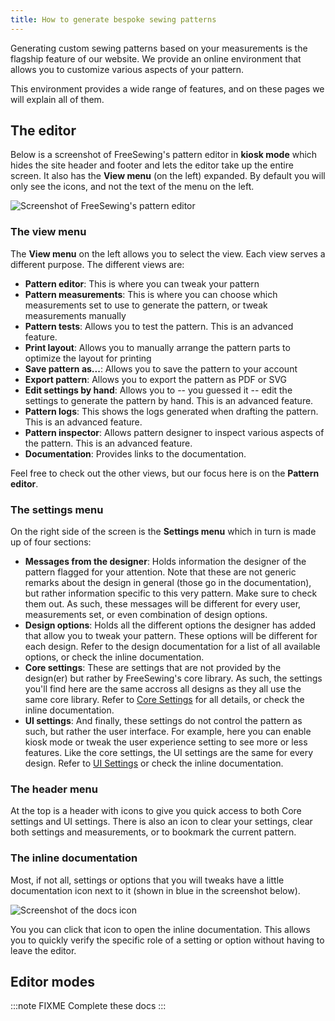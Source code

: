 ```yaml
---
title: How to generate bespoke sewing patterns
---
```



Generating custom sewing patterns based on your measurements is the flagship feature of our website.
We provide an online environment that allows you to customize various aspects of your pattern.

This environment provides a wide range of features, and on these pages we will explain all of them.

<ControlTip />

## The editor

Below is a screenshot of FreeSewing's pattern editor in **kiosk mode** which hides the site header and footer and lets the editor take up the entire screen. It also has the **View menu** (on the left) expanded. By default you will only see the icons, and not the text of the menu on the left.

![Screenshot of FreeSewing's pattern editor](editor.png "Screenshot of Freesewing's pattern editor")

### The view menu

The **View menu** on the left allows you to select the view. Each view serves a different purpose. The different views are:

- **Pattern editor**: This is where you can tweak your pattern
- **Pattern measurements**: This is where you can choose which measurements set to use to generate the pattern, or tweak measurements manually
- **Pattern tests**: Allows you to test the pattern. This is an advanced feature.
- **Print layout**: Allows you to manually arrange the pattern parts to optimize the layout for printing
- **Save pattern as...**: Allows you to save the pattern to your account
- **Export pattern**: Allows you to export the pattern as PDF or SVG
- **Edit settings by hand**: Allows you to -- you guessed it -- edit the settings to generate the pattern by hand. This is an advanced feature.
- **Pattern logs**: This shows the logs generated when drafting the pattern. This is an advanced feature.
- **Pattern inspector**: Allows pattern designer to inspect various aspects of the pattern. This is an advanced feature.
- **Documentation**: Provides links to the documentation.

Feel free to check out the other views, but our focus here is on the **Pattern editor**.

### The settings menu

On the right side of the screen is the **Settings menu** which in turn is made up of four sections:

- **Messages from the designer**: Holds information the designer of the pattern flagged for your attention. Note that these are not generic remarks about the design in general (those go in the documentation), but rather information specific to this very pattern. Make sure to check them out. As such, these messages will be different for every user, measurements set, or even combination of design options.
- **Design options**: Holds all the different options the designer has added that allow you to tweak your pattern. These options will be different for each design. Refer to the design documentation for a list of all available options, or check the inline documentation.
- **Core settings**: These are settings that are not provided by the design(er) but rather by FreeSewing's core library. As such, the settings you'll find here are the same accross all designs as they all use the same core library. Refer to [Core Settings](/docs/about/site/draft/core-settings) for all details, or check the inline documentation.
- **UI settings**: And finally, these settings do not control the pattern as such, but rather the user interface. For example, here you can enable kiosk mode or tweak the user experience setting to see more or less features. Like the core settings, the UI settings are the same for every design. Refer to [UI Settings](/docs/about/site/draft/ui-settings) or check the inline documentation.

### The header menu

At the top is a header with icons to give you quick access to both Core settings and UI settings. There is also an icon to clear your settings, clear both settings and measurements, or to bookmark the current pattern.

### The inline documentation

Most, if not all, settings or options that you will tweaks have a little documentation icon next to it (shown in blue in the screenshot below).

![Screenshot of the docs icon](docs.png)

You you can click that icon to open the inline documentation.
This allows you to quickly verify the specific role of a setting or option without having to leave the editor.

## Editor modes

:::note FIXME
Complete these docs
:::
